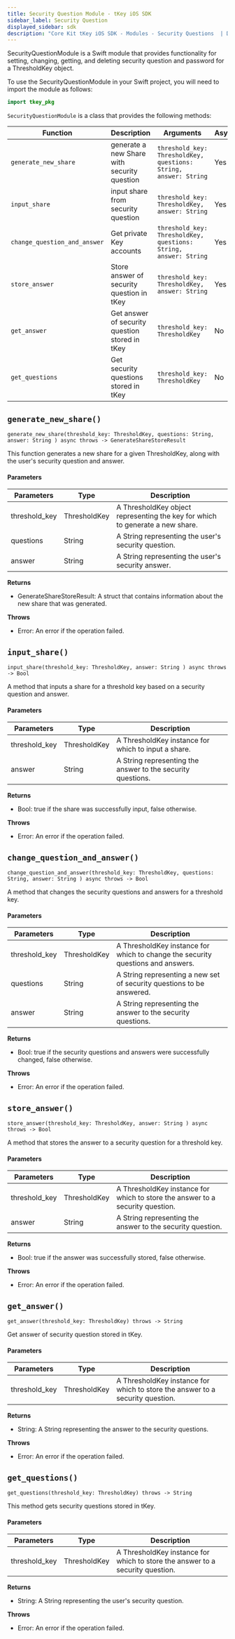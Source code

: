 ```yaml
---
title: Security Question Module - tKey iOS SDK
sidebar_label: Security Question
displayed_sidebar: sdk
description: "Core Kit tKey iOS SDK - Modules - Security Questions  | Documentation - Web3Auth"
---
```


SecurityQuestionModule is a Swift module that provides functionality for setting, changing, getting, and deleting security question and password for a
ThresholdKey object.

To use the SecurityQuestionModule in your Swift project, you will need to import the module as follows:

```swift
import tkey_pkg
```

`SecurityQuestionModule` is a class that provides the following methods:

| Function                     | Description                                    | Arguments                                                        | Async | return                     |
| ---------------------------- | ---------------------------------------------- | ---------------------------------------------------------------- | ----- | -------------------------- |
| `generate_new_share`         | generate a new Share with security question    | `threshold_key: ThresholdKey, questions: String, answer: String` | Yes   | `GenerateShareStoreResult` |
| `input_share`                | input share from security question             | `threshold_key: ThresholdKey, answer: String`                    | Yes   | `Bool`                     |
| `change_question_and_answer` | Get private Key accounts                       | `threshold_key: ThresholdKey, questions: String, answer: String` | Yes   | `Bool`                     |
| `store_answer`               | Store answer of security question in tKey      | `threshold_key: ThresholdKey, answer: String`                    | Yes   | `Bool`                     |
| `get_answer`                 | Get answer of security question stored in tKey | `threshold_key: ThresholdKey`                                    | No    | `String`                   |
| `get_questions`              | Get security questions stored in tKey          | `threshold_key: ThresholdKey`                                    | No    | `String`                   |

## `generate_new_share()`

`generate_new_share(threshold_key: ThresholdKey, questions: String, answer: String ) async throws -> GenerateShareStoreResult`

This function generates a new share for a given ThresholdKey, along with the user's security question and answer.

#### Parameters

| Parameters    | Type         | Description                                                                   |
| ------------- | ------------ | ----------------------------------------------------------------------------- |
| threshold_key | ThresholdKey | A ThresholdKey object representing the key for which to generate a new share. |
| questions     | String       | A String representing the user's security question.                           |
| answer        | String       | A String representing the user's security answer.                             |

**Returns**

- GenerateShareStoreResult: A struct that contains information about the new share that was generated.

**Throws**

- Error: An error if the operation failed.

## `input_share()`

`input_share(threshold_key: ThresholdKey, answer: String ) async throws -> Bool`

A method that inputs a share for a threshold key based on a security question and answer.

#### Parameters

| Parameters    | Type         | Description                                                 |
| ------------- | ------------ | ----------------------------------------------------------- |
| threshold_key | ThresholdKey | A ThresholdKey instance for which to input a share.         |
| answer        | String       | A String representing the answer to the security questions. |

**Returns**

- Bool: true if the share was successfully input, false otherwise.

**Throws**

- Error: An error if the operation failed.

## `change_question_and_answer()`

`change_question_and_answer(threshold_key: ThresholdKey, questions: String, answer: String ) async throws -> Bool`

A method that changes the security questions and answers for a threshold key.

#### Parameters

| Parameters    | Type         | Description                                                                     |
| ------------- | ------------ | ------------------------------------------------------------------------------- |
| threshold_key | ThresholdKey | A ThresholdKey instance for which to change the security questions and answers. |
| questions     | String       | A String representing a new set of security questions to be answered.           |
| answer        | String       | A String representing the answer to the security questions.                     |

**Returns**

- Bool: true if the security questions and answers were successfully changed, false otherwise.

**Throws**

- Error: An error if the operation failed.

## `store_answer()`

`store_answer(threshold_key: ThresholdKey, answer: String ) async throws -> Bool`

A method that stores the answer to a security question for a threshold key.

#### Parameters

| Parameters    | Type         | Description                                                                   |
| ------------- | ------------ | ----------------------------------------------------------------------------- |
| threshold_key | ThresholdKey | A ThresholdKey instance for which to store the answer to a security question. |
| answer        | String       | A String representing the answer to the security question.                    |

**Returns**

- Bool: true if the answer was successfully stored, false otherwise.

**Throws**

- Error: An error if the operation failed.

## `get_answer()`

`get_answer(threshold_key: ThresholdKey) throws -> String`

Get answer of security question stored in tKey.

#### Parameters

| Parameters    | Type         | Description                                                                   |
| ------------- | ------------ | ----------------------------------------------------------------------------- |
| threshold_key | ThresholdKey | A ThresholdKey instance for which to store the answer to a security question. |

**Returns**

- String: A String representing the answer to the security questions.

**Throws**

- Error: An error if the operation failed.

## `get_questions()`

`get_questions(threshold_key: ThresholdKey) throws -> String`

This method gets security questions stored in tKey.

#### Parameters

| Parameters    | Type         | Description                                                                   |
| ------------- | ------------ | ----------------------------------------------------------------------------- |
| threshold_key | ThresholdKey | A ThresholdKey instance for which to store the answer to a security question. |

**Returns**

- String: A String representing the user's security question.

**Throws**

- Error: An error if the operation failed.
